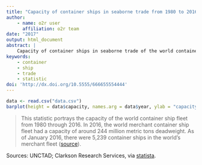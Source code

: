 ```yaml
---
title: "Capacity of container ships in seaborne trade from 1980 to 2016 (in million dwt)*"
author:
    - name: o2r user
      affiliation: o2r team
date: "2017"
output: html_document
abstract: |
    Capacity of container ships in seaborne trade of the world container ship fleet.
keywords:
    - container
    - ship
    - trade
    - statistic
doi: 'http://dx.doi.org/10.5555/666655554444'
---
```


```r
data <- read.csv("data.csv")
barplot(height = data$capacity, names.arg = data$year, ylab = "capacity", sub = "(c) Statista 2017")
```

> This statistic portrays the capacity of the world container ship fleet from 1980 through 2016. In 2016, the world merchant container ship fleet had a capacity of around 244 million metric tons deadweight. As of January 2016, there were 5,239 container ships in the world's merchant fleet ([source](https://www.statista.com/statistics/264024/number-of-merchant-ships-worldwide-by-type/)).

Sources: UNCTAD; Clarkson Research Services, via [statista](https://www.statista.com/statistics/267603/capacity-of-container-ships-in-the-global-seaborne-trade/).